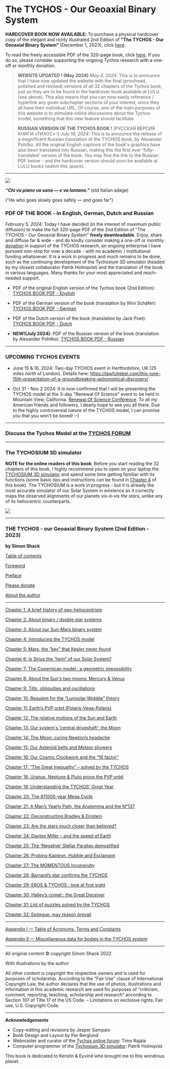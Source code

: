 The TYCHOS - Our Geoaxial Binary System
===================================

**HARDCOVER BOOK NOW AVAILABLE:** 
To purchase a physical hardcover copy of the elegant and richly illustrated 2nd Edition of **"The TYCHOS - Our Geoaxial Binary System"** (December 1, 2023), click [here](https://www.lulu.com/shop/simon-shack-and-nigel-howitt-and-per-berglund-and-patrik-holmqvist/the-tychos-our-geoaxial-binary-system-2nd-edition/hardcover/product-gjjnq58.html?q=tychos&page=1&pageSize=4). 

To read the freely accessible PDF of the 320-page book, click [here](https://septclues.com/The-TYCHOS-Book-July-2024.pdf).
If you do so, please consider supporting the ongoing Tychos research with a one-off or monthly donation.

>**WEBSITE UPDATED ! (May 2024)**
_May 4, 2024:_ This is to announce that I have now updated the website with the final (proofread, polished and revised) versions of all 32 chapters of the Tychos book, just as they are to be found in the hardcover book available at LULU (see above). This also means that you can now easily reference / hyperlink any given subchapter sections of your interest, since they all have their individual URL. Of course, one of the main purposes of this website is to stimulate online discussions about the Tychos model, something that this new feature should facilitate. 

>**RUSSIAN VERSION OF THE TYCHOS BOOK !** [РУССКАЯ ВЕРСИЯ КНИГИ «ТИХОС» !]
_July 19, 2024:_ This is to announce the release of a magnificent Russian translation of the TYCHOS book, by Alexander Pohilko. All the original English captions of the book's graphics have also been translated into Russian, making this the first ever 'fully-translated' version of the book. You may find the link to the Russian PDF below - and the hardcover version should soon be available at LULU books (watch this space).    

*****************************************************************************************************************************

![](https://septclues.com/TYCHOS/TYCHOS_BOOK_COVER_2nd_EDITION_small.jpg)

**_“Chi va piano va sano — e va lontano.”_** (old Italian adage)

("He who goes slowly goes safely — and goes far")

### PDF OF THE BOOK - in English, German, Dutch and Russian

_February 5, 2024:_ Today I have decided (in the interest of maximum public diffusion) to make the full 320-page PDF of the 2nd Edition of "The TYCHOS - Our Geoaxial Binary System" **freely downloadable**. Enjoy, share and diffuse far & wide - and do kindly consider making a one-off or monthly [donation](https://book.tychos.space/please-donate) in support of the TYCHOS research, an ongoing enterprise I have pursued non-stop for over a decade - with no academic / institutional funding whatsoever. It is a work in progress and much remains to be done, such as the continuing development of the Tychosium 3D simulator (headed by my closest collaborator Patrik Holmqvist) and the translation of the book in various languages. Many thanks for your most appreciated and much-needed support.    

- PDF of the original English version of the Tychos book (2nd Edition): [TYCHOS BOOK PDF - English](https://septclues.com/The-TYCHOS-Book-July-2024.pdf) 

- PDF of the German version of the book (translation by Wini Schäfer): [TYCHOS BOOK PDF - German](https://septclues.com/TYCHOS%20BOOK%20PDF%202ND%20EDITION%20-%20German/The-TYCHOS-book-German.pdf)  

- PDF of the Dutch version of the book (translation by Jack Poet): [TYCHOS BOOK PDF - Dutch](https://septclues.com/TYCHOS%20BOOK%202ndEdition%20DUTCH.pdf)

- **NEW!(July 2024)**: PDF of the Russian version of the book (translation by Alexander Pohilko): [TYCHOS BOOK PDF - Russian](https://septclues.com/TYCHOS%20RUSSIAN%20/%d0%a2%d0%98%d0%a5%d0%9e%d0%a1.pdf) 


*****************************************************************************************************************************

### UPCOMING TYCHOS EVENTS

- June 15 & 16, 2024: Two-day TYCHOS event in Hertfordshire, UK (25 miles north of London). Details here: https://lawfulrebel.com/this-june-15th-presentation-of-a-groundbreaking-astronomical-discovery/

- Oct 31 - Nov 2 2024: It is now confirmed that I will be presenting the TYCHOS model at the 3-day "Renewal Of Science" event to be held in Mountain View, California. [Renewal Of Science Conference](https://www.renewalofculture.org/renewalofscience). To all my American friends and followers, I dearly hope to see you all there. Due to the highly controversial nature of the TYCHOS model, I can promise you that you won't be bored! :-)  


*****************************************************************************************************************************

### Discuss the Tychos Model at the [TYCHOS FORUM](https://forum.tychos.space/t/welcome-to-the-tychos-forum/7) 

*****************************************************************************************************************************

### The TYCHOSIUM 3D simulator

**NOTE for the online readers of this book**: Before you start reading the 32 chapters of this book, I highly recommend you to open on your laptop the [TYCHOSIUM 3D simulator](https://ts.tychos.space/) and spend some time getting familiar with its functions (some basic tips and instructions can be found in [Chapter 4](https://book.tychos.space/chapters/4-intro-tychos#43-the-tychosium-3d-simulator) of this book). The TYCHOSIUM is a work in progress - but it is already the most accurate simulator of our Solar System in existence as it correctly maps the observed alignments of our planets _vis-à-vis the stars_, unlike any of its heliocentric counterparts.

![](https://septclues.com/TYCHOS/TYCHOSIUM_Enjoy_02.jpg)

*****************************************************************************************************************************


### THE TYCHOS - our Geoaxial Binary System (2nd Edition - 2023)

**by Simon Shack**


[Table of contents](https://book.tychos.space/)
	
[Foreword](https://book.tychos.space/foreword) 

[Preface](https://book.tychos.space/preface) 

[Please donate](https://book.tychos.space/please-donate) 

[About the author](https://book.tychos.space/about) 

******************************************************************************************************************

[Chapter 1: A brief history of geo-heliocentrism](https://book.tychos.space/chapters/1-a-brief-look) 

[Chapter 2: About binary / double star systems](https://book.tychos.space/chapters/2-about-binary-systems)

[Chapter 3: About our Sun-Mars binary system](https://book.tychos.space/chapters/3-about-our-sun-mars)

[Chapter 4: Introducing the TYCHOS model](https://book.tychos.space/chapters/4-intro-tychos) 

[Chapter 5: Mars, the “key” that Kepler never found](https://book.tychos.space/chapters/5-mars)

[Chapter 6: Is Sirius the “twin” of our Solar System?](https://book.tychos.space/chapters/6-sirius)

[Chapter 7: The Copernican model : a geometric impossibility](https://book.tychos.space/chapters/7-the-copernican-model)

[Chapter 8: About the Sun's two moons: Mercury & Venus](https://book.tychos.space/chapters/8-suns-two-moons)

[Chapter 9: Tilts, obliquities and oscillations](https://book.tychos.space/chapters/9-tilts-obliquities-osci)

[Chapter 10: Requiem for the “Lunisolar Wobble” theory](https://book.tychos.space/chapters/10-requiem)

[Chapter 11: Earth’s PVP orbit (Polaris-Vega-Polaris)](https://book.tychos.space/chapters/11-earths-pvp-orbit)

[Chapter 12: The relative motions of the Sun and Earth](https://book.tychos.space/chapters/12-sun-earth-rel-motion)

[Chapter 13: Our system's 'central driveshaft': the Moon](https://book.tychos.space/chapters/13-the-central-driveshaft)

[Chapter 14: The Moon: curing Newton’s headache](https://book.tychos.space/chapters/14-the-moon)

[Chapter 15: Our Asteroid belts and Meteor showers](https://book.tychos.space/chapters/15-our-asteroid-belts)

[Chapter 16: Our Cosmic Clockwork and the “16 factor”](https://book.tychos.space/chapters/16-our-cosmic-clockwork)

[Chapter 17: “The Great Inequality” – solved by the TYCHOS](https://book.tychos.space/chapters/17-the-great-inequality)

[Chapter 18: Uranus, Neptune & Pluto prove the PVP orbit](https://book.tychos.space/chapters/18-uranus-neptune-pluto)

[Chapter 19: Understanding the TYCHOS' Great Year](https://book.tychos.space/chapters/19-the-tychos-great-year)

[Chapter 20: The 811000-year Mega Cycle](https://book.tychos.space/chapters/20-the-tychos-great-year)

[Chapter 21: A Man’s Yearly Path, the Analemma and the N°137](https://book.tychos.space/chapters/21-mans-yearly-path)

[Chapter 22: Deconstructing Bradley & Einstein](https://book.tychos.space/chapters/22-bradley-einstein)

[Chapter 23: Are the stars much closer than believed?](https://book.tychos.space/chapters/23-are-the-stars-closer)

[Chapter 24: Dayton Miller – and the speed of Earth](https://book.tychos.space/chapters/24-dayton-miller)

[Chapter 25: The ‘Negative’ Stellar Parallax demystified](https://book.tychos.space/chapters/25-negative-parallax)

[Chapter 26: Probing Kapteyn, Hubble and Esclangon](https://book.tychos.space/chapters/26-probing-kapteyn)

[Chapter 27: The MOMENTOUS incongruity](https://book.tychos.space/chapters/27-the-momentous-incongruity)

[Chapter 28: Barnard’s star confirms the TYCHOS](https://book.tychos.space/chapters/28-the-barnards-star)

[Chapter 29: EROS & TYCHOS : love at first sight](https://book.tychos.space/chapters/29-eros-and-tychos)

[Chapter 30: Halley’s comet : the Great Deceiver](https://book.tychos.space/chapters/30-halleys-comet) 

[Chapter 31: List of puzzles solved by the TYCHOS](https://book.tychos.space/chapters/31-list-of-puzzles) 

[Chapter 32: Epilogue: may reason prevail](https://book.tychos.space/chapters/32-may-reason-prevail)

************************************************************************************************************

[Appendix I — Table of Acronyms, Terms and Constants](https://book.tychos.space/appendices/1-appendix)

[Appendix II — Miscellaneous data for bodies in the TYCHOS system](https://book.tychos.space/appendices/2-appendix)



****************************************************************************************************************
All original content © copyright Simon Shack 2022

With illustrations by the author

All other content is copyright the respective owners and is used for purposes of scholarship. According to the “Fair Use” clause of International Copyright Law, the author declares that the use of photos, illustrations and information in this academic research are used for purposes of “criticism, comment, reporting, teaching, scholarship and research” according to Section 107 of Title 17 of the US Code. – Limitations on exclusive rights: Fair use, U.S. Copyright Code.

****************************************************************************************************************

**Acknowledgements**

- Copy-editing and revisions by Jesper Sampaio
- Book Design and Layout by Per Berglund
- Webmaster and curator of the [Tychos online forum](https://forum.tychos.space/): Timo Rajala 
- Computer programmer of the [Tychosium 3D simulator](https://ts.tychos.space/): Patrik Holmqvist



This book is dedicated to Kerstin & Eyvind who brought me to this wondrous planet.


